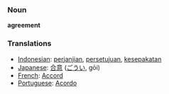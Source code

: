 === Noun ===

'''agreement'''

=== Translations ===
*[[Indonesian]]: [[janji|perjanjian]], [[setuju|persetujuan]], [[sepakat|kesepakatan]]
*[[Japanese]]: [[合意]] ([[ごうい]], gōi)
*[[French]]: [[Accord]]
*[[Portuguese]]: [[Acordo]]
